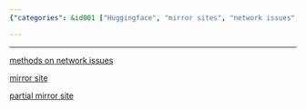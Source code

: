 ```yaml
---
{"categories": &id001 ["Huggingface", "mirror sites", "network issues", "hf-mirror.com", "aliendao.cn", "solutions", "data accessibility"], "category": "Huggingface", "date": "2023-12-03 16:17:26", "description": "This article discusses the use of Huggingface mirror sites to resolve network issues. It provides information on full and partial mirror site options, including https://hf-mirror.com/ for a complete mirror and https://aliendao.cn/#/ for a partial mirror.", "tags": *id001, "title": "Huggingface Mirror Sites"}

---
```


------

[methods on network issues](https://zhuanlan.zhihu.com/p/627688602)

[mirror site](https://hf-mirror.com/)

[partial mirror site](https://aliendao.cn/#/)

